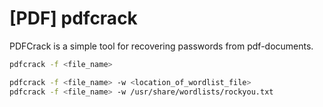 # [PDF] pdfcrack
PDFCrack is a simple tool for recovering passwords from pdf-documents.

```bash
pdfcrack -f <file_name>
```

```bash
pdfcrack -f <file_name> -w <location_of_wordlist_file>
pdfcrack -f <file_name> -w /usr/share/wordlists/rockyou.txt
```